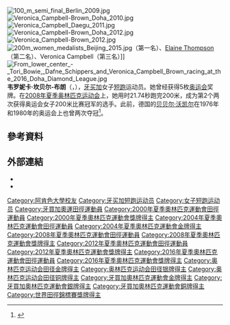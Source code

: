 {{NoteTA|1=zh-cn:0米;zh-hk:0米;zh-tw:0公尺|2=zh-cn:韦罗妮卡;zh-hk:禾汪妮卡;zh-tw:韋羅妮卡|3=zh-cn:坎贝尔;zh-hk:金寶;zh-tw:坎貝爾|4=zh-cn:布朗;zh-hk:班;zh-tw:布朗|5=zh-cn:韦羅妮卡·坎贝尔;zh-hk:禾汪妮卡·金寶;zh-tw:韋羅妮卡·坎貝爾}}
{{Infobox sportsperson
| name                      =韦罗妮卡·坎贝尔<br/>Veronica Campbell
| image                     =Osaka07 D3A Veronica Campbell celebrating.jpg
| real_name                 =Veronica Campbell
| native_name               =
| native_name_lang          =
| english_name              =Veronica Campbell
| birth_name                =
| nationality               ={{JAM}}
| national_team             ={{JAM}}
| ethnicity                 =
| hometown                  =
| birth_date                ={{Birth date and age|year=1982|month=5|day=15}}
| birth_place               ={{JAM}}Trelawny
| death_date                =
| death_place               =
| resting_place             =
| residence                 ={{USA}}佛羅里達州橙郡奧蘭多
| education                 =
| alma_mater                =
| years_active              =1996年－
| height                    ={{height|m=1.63}}
| weight                    ={{weight|kg=58}}
| spouse                    ={{marriage|Omar Brown|2007}}
| country                   ={{JAM}}
| sport                     =田徑
| event                     =短跑
| collegeteam               =
| team                      =
| coach=Lance Brauman
| retired=
| coaching=
| worlds=
{{collapsible list
|'''1999年世界少年田徑錦標賽'''：100公尺第一名
|'''1999年世界少年田徑錦標賽'''：4×100公尺接力第一名
|'''2000年世界青年田徑錦標賽'''：100公尺第一名
|'''2000年世界青年田徑錦標賽'''：200公尺第一名
|'''2000年世界青年田徑錦標賽'''：4×100公尺接力第二名
|'''2004年世界田徑總決賽'''：200公尺第一名
|'''2004年世界田徑總決賽'''：100公尺第一名
|'''2005年世界田徑錦標賽'''：100公尺第二名
|'''2005年世界田徑錦標賽'''：200公尺第四名
|'''2005年世界田徑錦標賽'''：4×100公尺接力第二名
|'''2005年世界田徑總決賽'''：100公尺第一名
|'''2005年世界田徑總決賽'''：200公尺第二名
|'''2007年世界田徑錦標賽'''：100公尺第一名
|'''2007年世界田徑錦標賽'''：200公尺第二名
|'''2007年世界田徑錦標賽'''：4×100公尺接力第二名
|'''2009年世界田徑錦標賽'''：100公尺第四名
|'''2009年世界田徑錦標賽'''：200公尺第二名
|'''2010年世界室內田徑錦標賽'''：60公尺第一名
|'''2011年世界田徑錦標賽'''：100公尺第二名
|'''2011年世界田徑錦標賽'''：200公尺第一名
|'''2011年世界田徑錦標賽'''：4×100公尺接力第二名
|'''2012年世界室內田徑錦標賽'''：60公尺第一名
|'''2014年世界室內田徑錦標賽'''：60公尺第五名
|'''2014年IAAF洲際盃'''：100公尺第一名
|'''2014年IAAF洲際盃'''：4×100公尺接力第一名
|'''2015年世界接力賽'''：4×200公尺接力第二名
|'''2015年世界接力賽'''：4×100公尺接力第一名
|'''2015年世界田徑錦標賽'''：100公尺第四名
|'''2015年世界田徑錦標賽'''：200公尺第三名
|'''2015年世界田徑錦標賽'''：4×100公尺接力第一名
|'''2016年IAAF世界挑戰賽北京站'''：200公尺第一名
}}
| regionals=
{{collapsible list
|'''1996年中美加勒比青年田徑錦標賽'''（Under 17）：4×100公尺接力第一名
|'''1997年加勒比自由貿易協會運動會'''（Under 20）：4×100公尺接力第一名
|'''1998年中美加勒比青年田徑錦標賽'''（Under 17）：100公尺第一名
|'''1998年中美加勒比青年田徑錦標賽'''（Under 17）：4×100公尺接力第一名
|'''1999年加勒比自由貿易協會運動會'''（Under 20）：200公尺第三名
|'''1999年泛美青年田徑錦標賽'''：4×100公尺接力第二名
|'''2000年加勒比自由貿易協會運動會'''（Under 20）：100公尺第二名
|'''2000年加勒比自由貿易協會運動會'''（Under 20）：200公尺第一名
|'''2000年加勒比自由貿易協會運動會'''（Under 20）：4×100公尺接力第一名
|'''2001年加勒比自由貿易協會運動會'''（Under 20）：100公尺第一名
|'''2001年加勒比自由貿易協會運動會'''（Under 20）：200公尺第一名
|'''2001年加勒比自由貿易協會運動會'''（Under 20）：4×100公尺接力第一名
}}
| nationals=
{{collapsible list
|'''2000年牙買加成年田徑錦標賽'''：100公尺第五名
|'''2002年牙買加成年田徑錦標賽'''：100公尺第一名
|'''2004年牙買加成年田徑錦標賽'''：100公尺第一名
|'''2004年牙買加成年田徑錦標賽'''：200公尺第一名
|'''2005年牙買加成年田徑錦標賽'''：100公尺第一名
|'''2005年牙買加成年田徑錦標賽'''：200公尺第一名
|'''2007年牙買加成年田徑錦標賽'''：100公尺第一名
|'''2007年牙買加成年田徑錦標賽'''：200公尺第一名
|'''2008年牙買加成年田徑錦標賽'''：200公尺第一名
|'''2009年牙買加成年田徑錦標賽'''：200公尺第一名
|'''2011年牙買加成年田徑錦標賽'''：100公尺第一名
|'''2011年牙買加成年田徑錦標賽'''：200公尺第一名
|'''2012年美國田徑公開賽'''：50公尺第一名
|'''2012年牙買加成年田徑錦標賽'''：100公尺第二名
|'''2012年牙買加成年田徑錦標賽'''：200公尺第三名
|'''2014年牙買加成年田徑錦標賽'''：100公尺第一名
|'''2015年牙買加成年田徑錦標賽'''：100公尺第三名
|'''2015年牙買加成年田徑錦標賽'''：200公尺第三名
|'''2016年牙買加成年田徑錦標賽'''：100公尺第四名
|'''2016年牙買加成年田徑錦標賽'''：200公尺第二名
}}
| olympics=
{{collapsible list
|'''2000年夏季奧林匹克運動會'''：田徑4×100公尺接力第二名
|'''2004年夏季奧林匹克運動會'''：田徑100公尺第三名
|'''2004年夏季奧林匹克運動會'''：田徑200公尺第一名
|'''2004年夏季奧林匹克運動會'''：田徑4×100公尺接力第一名
|'''2008年夏季奧林匹克運動會'''：田徑200公尺第一名
|'''2012年夏季奧林匹克運動會'''：田徑100公尺第三名
|'''2012年夏季奧林匹克運動會'''：田徑200公尺第四名
|'''2012年夏季奧林匹克運動會'''：田徑4×100公尺接力第二名
|'''2016年夏季奧林匹克運動會'''：田徑4×100公尺接力第二名
}}
| commonwealth=
{{collapsible list
|'''2002年大英國協運動會'''：田徑100公尺第二名
|'''2002年大英國協運動會'''：田徑4×100公尺接力第二名
|'''2006年大英國協運動會'''：田徑200公尺第二名
}}
| highestranking=
{{整齊列表|class=wikitable
|'''50公尺-55公尺-60公尺-100公尺'''|第1名（2005年6月27日）
|'''200公尺'''|第1名（2004年8月30日）
}}
| pb=
{{collapsible list
|'''30公尺'''：4.12秒（RT：0.144）（2007年）
|'''40公尺'''：5.10秒（RT：0.144）（2007年）
|'''50公尺'''：6.07秒（W：-0.1）（2007年）
|'''60公尺'''：7.00秒（2010年）
|'''70公尺'''：7.97秒（W：-0.2）（2007年 '''全國紀錄'''）
|'''80公尺'''：8.96秒（W：-0.1）（2007年）
|'''90公尺'''：9.93秒（W：-0.1）（2007年 '''全國紀錄'''）
|'''100碼'''：9.91秒（W：+1.1）（2011年 '''世界紀錄'''）
|'''100公尺'''：10.76秒（W：+1.1）（2011年 '''Golden Spike Ostrava紀錄'''）
|'''200公尺'''：21.74秒（W：+0.6）（2011年）
|'''400公尺'''：52.24秒（2005年）
}}
| medaltemplates=
{{MedalCountry|{{JAM}}}}
{{MedalSport|女子田徑}}
{{MedalCompetition|中美加勒比青年田徑錦標賽（Under 17）}}
{{MedalGold|1996年薩爾瓦多聖薩爾瓦多|4×100公尺接力}}
{{MedalGold|1998年英國開曼群島喬治敦|100公尺}}
{{MedalGold|1998年英國開曼群島喬治敦|4×100公尺接力}}
{{MedalCompetition|加勒比自由貿易協會運動會（Under 20）}}
{{MedalGold|1997年巴貝多聖麥可教區橋鎮|4×100公尺接力}}
{{MedalBronze|1999年法國法蘭西堡|200公尺}}
{{MedalSilver|2000年格瑞那達聖喬治|100公尺}}
{{MedalGold|2000年格瑞那達聖喬治|200公尺}}
{{MedalGold|2000年格瑞那達聖喬治|4×100公尺接力}}
{{MedalGold|2001年巴貝多聖麥可教區橋鎮|100公尺}}
{{MedalGold|2001年巴貝多聖麥可教區橋鎮|200公尺}}
{{MedalGold|2001年巴貝多聖麥可教區橋鎮|4×100公尺接力}}
{{MedalCompetition|泛美青年田徑錦標賽}}
{{MedalSilver|1999年美國佛羅里達州希爾斯波羅郡坦帕|4×100公尺接力}}
{{MedalCompetition|世界少年田徑錦標賽}}
{{MedalGold|1999年波蘭比德哥什奇|100公尺}}
{{MedalGold|1999年波蘭比德哥什奇|4×100公尺接力}}
{{MedalCompetition|世界青年田徑錦標賽}}
{{MedalGold|2000年智利聖地牙哥|100公尺}}
{{MedalGold|2000年智利聖地牙哥|200公尺}}
{{MedalSilver |2000年智利聖地牙哥|4×100公尺接力}}
{{MedalCompetition|夏季奧林匹克運動會}}
{{MedalSilver|2000年澳大利亞雪梨|4×100公尺接力}}
{{MedalBronze|2004年希臘雅典|100公尺}}
{{MedalGold|2004年希臘雅典|200公尺}}
{{MedalGold|2004年希臘雅典|4×100公尺接力}}
{{MedalGold|2008年中國北京市朝陽區|200公尺}}
{{MedalBronze|2012年英國英格蘭倫敦|100公尺}}
{{MedalSilver|2012年英國英格蘭倫敦|4×100公尺接力}}
{{MedalSilver|2016年巴西里約熱內盧|4×100公尺接力}}
{{MedalCompetition|大英國協運動會}}
{{MedalSilver|2002年英國英格蘭曼徹斯特|100公尺}}
{{MedalSilver|2002年英國英格蘭曼徹斯特|4×100公尺接力}}
{{MedalSilver|2006年澳大利亞維多利亞州墨爾本|200公尺}}
{{MedalCompetition|世界田徑總決賽}}
{{MedalGold|2004年摩納哥丰維耶|200公尺}}
{{MedalGold|2004年摩納哥丰維耶|100公尺}}
{{MedalGold|2005年摩納哥丰維耶|100公尺}}
{{MedalSilver|2005年摩納哥丰維耶|200公尺}}
{{MedalCompetition|世界田徑錦標賽}}
{{MedalSilver|2005年芬蘭赫爾辛基|100公尺}}
{{MedalSilver|2005年芬蘭赫爾辛基|4×100公尺接力}}
{{MedalGold|2007年日本大阪府|100公尺}}
{{MedalSilver|2007年日本大阪府|200公尺}}
{{MedalSilver|2007年日本大阪府|4×100公尺接力}}
{{MedalSilver|2009年德國柏林|200公尺}}
{{MedalSilver|2011年韓國大邱廣域市|100公尺}}
{{MedalGold|2011年韓國大邱廣域市|200公尺}}
{{MedalSilver|2011年韓國大邱廣域市|4×100公尺接力}}
{{MedalBronze|2015年中國北京市朝陽區|200公尺}}
{{MedalGold|2015年中國北京市朝陽區|4×100公尺接力}}
{{MedalCompetition|Weltklasse Zürich}}
{{MedalGold|2005年瑞士蘇黎世|100公尺}}
{{MedalGold|2010年瑞士蘇黎世|100公尺}}
{{MedalCompetition|上海國際田徑黃金大獎賽}}
{{MedalGold|2007年中國上海市|100公尺}}
{{MedalGold|2008年中國上海市|100公尺}}
{{MedalGold|2011年中國上海市|100公尺}}
{{MedalSilver|2016年中國上海市|200公尺}}
{{MedalCompetition|世界室內田徑錦標賽}}
{{MedalGold|2010年卡達杜哈|60公尺}}
{{MedalGold|2012年土耳其伊斯坦堡|60公尺}}
{{MedalCompetition|Colorful Pre-Championships Meeting}}
{{MedalSilver|2010年韓國大邱廣域市|100公尺}}
{{MedalCompetition|大阪大獎賽}}
{{MedalGold|2010年日本大阪府|100公尺}}
{{MedalCompetition|Golden Spike Ostrava}}
{{MedalGold|2011年捷克奧斯特拉瓦|100公尺}}
{{MedalCompetition|美國田徑公開賽}}
{{MedalGold|2012年美國紐約州|50公尺}}
{{MedalCompetition|IAAF洲際盃}}
{{MedalGold|2014年摩洛哥馬拉喀什|100公尺}}
{{MedalGold|2014年摩洛哥馬拉喀什|4×100公尺接力}}
{{MedalCompetition|世界接力賽}}
{{MedalSilver|2015年巴哈馬拿索|4×200公尺接力}}
{{MedalGold|2015年巴哈馬拿索|4×100公尺接力}}
{{MedalCompetition|IAAF世界挑戰賽北京站}}
{{MedalGold|2016年中國北京市朝陽區|200公尺}}
| show-medals=
| updated=2022年1月8日
}}
[[File:100_m_semi_final_Berlin_2009.jpg|thumb]]
[[File:Veronica_Campbell-Brown_Doha_2010.jpg|thumb]]
[[File:Veronica_Campbell_Daegu_2011.jpg|thumb]]
[[File:Veronica_Campbell-Brown_Doha_2012.jpg|thumb]]
[[File:Veronica_Campbell-Brown_2012.jpg|thumb]]
[[File:200m_women_medalists_Beijing_2015.jpg|thumb]]（第一名）、[[Elaine_Thompson|Elaine Thompson]]（第二名）、Veronica Campbell（第三名）]]
[[File:From_lower_center_-_Tori_Bowie,_Dafne_Schippers_and_Veronica_Campbell_Brown_racing_at_the_2016_Doha_Diamond_League.jpg|thumb]]
'''韦罗妮卡·坎贝尔-布朗'''（{{lang-en|'''Veronica Campbell-Brown'''}}，{{bd|1982年|5月15日||}}），[[牙买加|牙买加]]女子[[短跑|短跑]]运动员。她曾经获得5枚[[奥运会|奥运会]]奖牌。在[[2008年夏季奥林匹克运动会|2008年夏季奥林匹克运动会]]上，她用时21.74秒跑完200米，成为第2个两次获得奥运会女子200米比赛冠军的选手。此前，德国的[[贝贝尔·沃凯尔|贝贝尔·沃凯尔]]在1976年和1980年的奥运会上也曾两次夺冠<ref>{{cite web |url=http://www.zimbio.com/Veronica+Campbell+Brown/articles/8/2008+SUMMER+OLYMPICS+Campbell+Brown+wins+200 |title=存档副本 |accessdate=2008-08-23 |deadurl=yes |archiveurl=https://web.archive.org/web/20121005033828/http://www.zimbio.com/Veronica+Campbell+Brown/articles/8/2008+SUMMER+OLYMPICS+Campbell+Brown+wins+200 |archivedate=2012-10-05 }}</ref>。

== 參考資料 ==
{{Reflist}}

== 外部連結 ==
*{{IOC profile|id=veronica-campbell-brown}}
*{{IAAF name|134999}}

{{奥林匹克运动会田径比赛女子200米冠军}}
{{奥林匹克运动会田径比赛女子4×100米接力冠军}}
{{Authority control}}
{{DEFAULTSORT:Campbell-Brown, Veronica}}
[[Category:阿肯色大學校友|Category:阿肯色大學校友]]
[[Category:牙买加短跑运动员|Category:牙买加短跑运动员]]
[[Category:女子短跑运动员|Category:女子短跑运动员]]
[[Category:牙買加奧運田徑運動員|Category:牙買加奧運田徑運動員]]
[[Category:2000年夏季奧林匹克運動會田徑運動員|Category:2000年夏季奧林匹克運動會田徑運動員]]
[[Category:2000年夏季奧林匹克運動會獎牌得主|Category:2000年夏季奧林匹克運動會獎牌得主]]
[[Category:2004年夏季奧林匹克運動會田徑運動員|Category:2004年夏季奧林匹克運動會田徑運動員]]
[[Category:2004年夏季奧林匹克運動會金牌得主|Category:2004年夏季奧林匹克運動會金牌得主]]
[[Category:2008年夏季奧林匹克運動會田徑運動員|Category:2008年夏季奧林匹克運動會田徑運動員]]
[[Category:2008年夏季奧林匹克運動會獎牌得主|Category:2008年夏季奧林匹克運動會獎牌得主]]
[[Category:2012年夏季奧林匹克運動會田徑運動員|Category:2012年夏季奧林匹克運動會田徑運動員]]
[[Category:2012年夏季奧林匹克運動會獎牌得主|Category:2012年夏季奧林匹克運動會獎牌得主]]
[[Category:2016年夏季奧林匹克運動會田徑運動員|Category:2016年夏季奧林匹克運動會田徑運動員]]
[[Category:2016年夏季奧林匹克運動會獎牌得主|Category:2016年夏季奧林匹克運動會獎牌得主]]
[[Category:奥林匹克运动会田径金牌得主|Category:奥林匹克运动会田径金牌得主]]
[[Category:奥林匹克运动会田径银牌得主|Category:奥林匹克运动会田径银牌得主]]
[[Category:奥林匹克运动会田径铜牌得主|Category:奥林匹克运动会田径铜牌得主]]
[[Category:牙買加奧林匹克運動會金牌得主|Category:牙買加奧林匹克運動會金牌得主]]
[[Category:牙買加奧林匹克運動會銀牌得主|Category:牙買加奧林匹克運動會銀牌得主]]
[[Category:牙買加奧林匹克運動會銅牌得主|Category:牙買加奧林匹克運動會銅牌得主]]
[[Category:世界田徑錦標賽獎牌得主|Category:世界田徑錦標賽獎牌得主]]